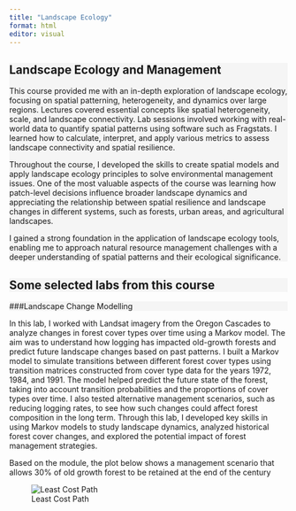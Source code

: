 ```yaml
---
title: "Landscape Ecology"
format: html
editor: visual
---
```


::: {style="background-color: #f5f5f5"}
# Landscape Ecology and Management

This course provided me with an in-depth exploration of landscape ecology, focusing on spatial patterning, heterogeneity, and dynamics over large regions. Lectures covered essential concepts like spatial heterogeneity, scale, and landscape connectivity. Lab sessions involved working with real-world data to quantify spatial patterns using software such as Fragstats. I learned how to calculate, interpret, and apply various metrics to assess landscape connectivity and spatial resilience.

Throughout the course, I developed the skills to create spatial models and apply landscape ecology principles to solve environmental management issues. One of the most valuable aspects of the course was learning how patch-level decisions influence broader landscape dynamics and appreciating the relationship between spatial resilience and landscape changes in different systems, such as forests, urban areas, and agricultural landscapes.

I gained a strong foundation in the application of landscape ecology tools, enabling me to approach natural resource management challenges with a deeper understanding of spatial patterns and their ecological significance.
:::

::: {style="background-color: #f5f5f5"}
## Some selected labs from this course
:::

::: {style="background-color: #f5f5f5"}
###Landscape Change Modelling
:::

In this lab, I worked with Landsat imagery from the Oregon Cascades to analyze changes in forest cover types over time using a Markov model. The aim was to understand how logging has impacted old-growth forests and predict future landscape changes based on past patterns. I built a Markov model to simulate transitions between different forest cover types using transition matrices constructed from cover type data for the years 1972, 1984, and 1991. The model helped predict the future state of the forest, taking into account transition probabilities and the proportions of cover types over time. I also tested alternative management scenarios, such as reducing logging rates, to see how such changes could affect forest composition in the long term. Through this lab, I developed key skills in using Markov models to study landscape dynamics, analyzed historical forest cover changes, and explored the potential impact of forest management strategies.

Based on the module, the plot below shows a management scenario that allows 30% of old growth forest to be retained at the end of the century

![Least Cost Path](images/management.png)

